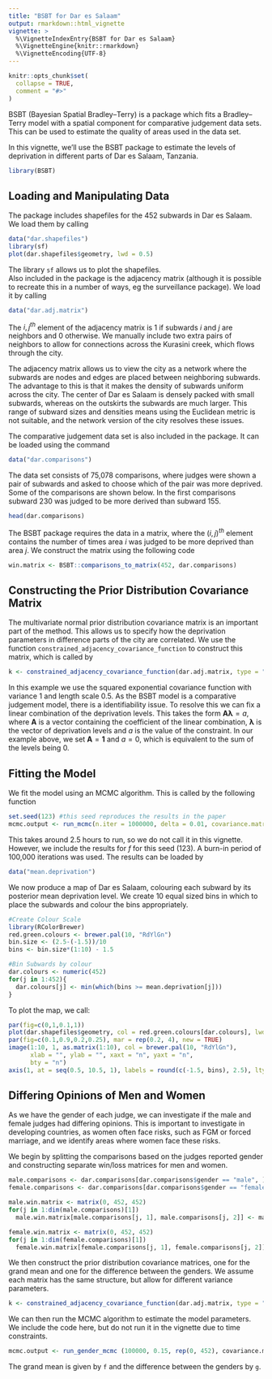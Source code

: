 ```yaml
---
title: "BSBT for Dar es Salaam"
output: rmarkdown::html_vignette
vignette: >
  %\VignetteIndexEntry{BSBT for Dar es Salaam}
  %\VignetteEngine{knitr::rmarkdown}
  %\VignetteEncoding{UTF-8}
---
```


```r
knitr::opts_chunk$set(
  collapse = TRUE,
  comment = "#>"
)
```

BSBT (Bayesian Spatial Bradley--Terry) is a package which fits a Bradley--Terry model with a spatial component for comparative judgement data sets. This can be used to estimate the quality of areas used in the data set.

In this vignette, we'll use the BSBT package to estimate the levels of deprivation in different parts of Dar es Salaam, Tanzania.

```r
library(BSBT)
```

## Loading and Manipulating Data
The package includes shapefiles for the 452 subwards in Dar es Salaam. We load them by calling 
```r
data("dar.shapefiles")
library(sf)
plot(dar.shapefiles$geometry, lwd = 0.5)
```
The library `sf` allows us to plot the shapefiles.  
Also included in the package is the adjacency matrix (although it is possible to recreate this in a number of ways, eg the surveillance package). We load it by calling 
```r
data("dar.adj.matrix")
```
The $i,j^{th}$ element of the adjacency matrix is 1 if subwards $i$ and $j$ are neighbors and 0 otherwise. We manually include two extra pairs of neighbors to allow for connections across the Kurasini creek, which flows through the city. 

The adjacency matrix allows us to view the city as a network where the subwards are nodes and edges are placed between neighboring subwards. The advantage to this is that it makes the density of subwards uniform across the city. The center of Dar es Salaam is densely packed with small subwards, whereas on the outskirts the subwards are much larger. This range of subward sizes and densities means using the Euclidean metric is not suitable, and the network version of the city resolves these issues. 

The comparative judgement data set is also included in the package. It can be loaded using the command
```r
data("dar.comparisons")
```
The data set consists of 75,078 comparisons, where judges were shown a pair of subwards and asked to choose which of the pair was more deprived. Some of the comparisons are shown below. In the first comparisons subward 230 was judged to be more derived than subward 155.
```r
head(dar.comparisons)
```
The BSBT package requires the data in a matrix, where the $(i, j)^{th}$ element contains the number of times area $i$ was judged to be more deprived than area $j$. We construct the matrix using the following code
```r
win.matrix <- BSBT::comparisons_to_matrix(452, dar.comparisons)
```

## Constructing the Prior Distribution Covariance Matrix
The multivariate normal prior distribution covariance matrix is an important part of the method. This allows us to specify how the deprivation parameters in difference parts of the city are correlated. We use the function `constrained_adjacency_covariance_function` to construct this matrix, which is called by
```r
k <- constrained_adjacency_covariance_function(dar.adj.matrix, type = "sqexp", hyperparameters = c(1, 0.5), linear.combination = rep(1, 452), linear.constraint = 0)
```
In this example we use the squared exponential covariance function with variance 1 and length scale 0.5. As the BSBT model is a comparative judgement model, there is a identifiability issue. To resolve this we can fix a linear combination of the deprivation levels. This takes the form $\boldsymbol{A\lambda} = a$, where $\boldsymbol{A}$ is a vector containing the coefficient of the linear combination, $\boldsymbol{\lambda}$ is the vector of deprivation levels and $a$ is the value of the constraint. In our example above, we set $\boldsymbol{A} = \boldsymbol{1}$ and $a = 0$, which is equivalent to the sum of the levels being 0. 


## Fitting the Model
We fit the model using an MCMC algorithm. This is called by the following function
```r
set.seed(123) #this seed reproduces the results in the paper
mcmc.output <- run_mcmc(n.iter = 1000000, delta = 0.01, covariance.matrix = k, win.matrix, f.initial = rep(0, 452), alpha = TRUE)
```
This takes around 2.5 hours to run, so we do not call it in this vignette. However, we include the results for $f$ for this seed (123). A burn-in period of 100,000 iterations was used. The results can be loaded by 
```r
data("mean.deprivation")
```

We now produce a map of Dar es Salaam, colouring each subward by its posterior mean deprivation level. We create 10 equal sized bins in which to place the subwards and colour the bins appropriately. 
```r

#Create Colour Scale
library(RColorBrewer)
red.green.colours <- brewer.pal(10, "RdYlGn")
bin.size <- (2.5-(-1.5))/10
bins <- bin.size*(1:10) - 1.5

#Bin Subwards by colour
dar.colours <- numeric(452)
for(j in 1:452){
  dar.colours[j] <- min(which(bins >= mean.deprivation[j]))
}
```

To plot the map, we call:
```r
par(fig=c(0,1,0.1,1))
plot(dar.shapefiles$geometry, col = red.green.colours[dar.colours], lwd = 0.25)
par(fig=c(0.1,0.9,0.2,0.25), mar = rep(0.2, 4), new = TRUE)
image(1:10, 1, as.matrix(1:10), col = brewer.pal(10, "RdYlGn"),
      xlab = "", ylab = "", xaxt = "n", yaxt = "n",
      bty = "n")
axis(1, at = seq(0.5, 10.5, 1), labels = round(c(-1.5, bins), 2.5), lty = 0)
```

## Differing Opinions of Men and Women
As we have the gender of each judge, we can investigate if the male and female judges had differing opinions. This is important to investigate in developing countries, as women often face risks, such as FGM or forced marriage, and we identify areas where women face these risks. 

We begin by splitting the comparisons based on the judges reported gender and constructing separate win/loss matrices for men and women. 
```r
male.comparisons <- dar.comparisons[dar.comparisons$gender == "male", ]
female.comparisons <- dar.comparisons[dar.comparisons$gender == "female", ]

male.win.matrix <- matrix(0, 452, 452)
for(j in 1:dim(male.comparisons)[1])
  male.win.matrix[male.comparisons[j, 1], male.comparisons[j, 2]] <- male.win.matrix[male.comparisons[j, 1], male.comparisons[j, 2]] + 1

female.win.matrix <- matrix(0, 452, 452)
for(j in 1:dim(female.comparisons)[1])
  female.win.matrix[female.comparisons[j, 1], female.comparisons[j, 2]] <- female.win.matrix[female.comparisons[j, 1], female.comparisons[j, 2]] + 1
```

We then construct the prior distribution covariance matrices, one for the grand mean and one for the difference between the genders. We assume each matrix has the same structure, but allow for different variance parameters. 
```r
k <- constrained_adjacency_covariance_function(dar.adj.matrix, type = "sqexp", hyperparameters = c(1, 0.5), linear.combination = rep(1, 452), linear.constraint = 0)
```


We can then run the MCMC algorithm to estimate the model parameters. We include the code here, but do not run it in the vignette due to time constraints. 
```r
mcmc.output <- run_gender_mcmc (100000, 0.15, rep(0, 452), covariance.matrix, male.win.matrix, female.win.matrix, rep(0, 452), rep(0, 452))
```
The grand mean is given by `f` and the difference between the genders by `g`. 


